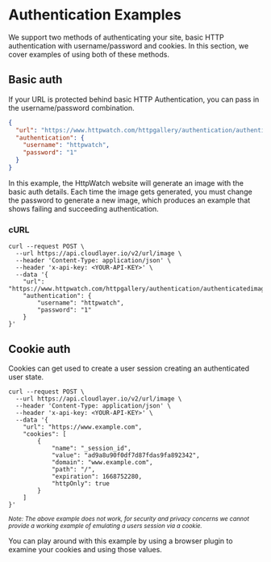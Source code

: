# Authentication Examples

We support two methods of authenticating your site, basic HTTP authentication with username/password and cookies. In this section, we cover examples of using both of these methods.

## Basic auth

If your URL is protected behind basic HTTP Authentication, you can pass in the username/password combination.

```json title="HttpWatch Example"
{
  "url": "https://www.httpwatch.com/httpgallery/authentication/authenticatedimage/default.aspx",
  "authentication": {
    "username": "httpwatch",
    "password": "1"
  }
}
```

In this example, the HttpWatch website will generate an image with the basic auth details. Each time the image gets generated, you must change the password to generate a new image, which produces an example that shows failing and succeeding authentication.

### cURL

```shell
curl --request POST \
  --url https://api.cloudlayer.io/v2/url/image \
  --header 'Content-Type: application/json' \
  --header 'x-api-key: <YOUR-API-KEY>' \
  --data '{
	"url": "https://www.httpwatch.com/httpgallery/authentication/authenticatedimage/default.aspx",
	"authentication": {
		"username": "httpwatch",
		"password": "1"
	}
}'
```

## Cookie auth

Cookies can get used to create a user session creating an authenticated user state.

```shell title="cURL Cookie Example"
curl --request POST \
  --url https://api.cloudlayer.io/v2/url/image \
  --header 'Content-Type: application/json' \
  --header 'x-api-key: <YOUR-API-KEY>' \
  --data '{
	"url": "https://www.example.com",
	"cookies": [
		{
			"name": "_session_id",
			"value": "ad9a8u90f0df7d87fdas9fa892342",
			"domain": "www.example.com",
			"path": "/",
			"expiration": 1668752280,
			"httpOnly": true
		}
	]
}'
```

_<sup>Note: The above example does not work, for security and privacy concerns we cannot provide a working example of emulating a users session via a cookie.</sup>_

You can play around with this example by using a browser plugin to examine your cookies and using those values.
